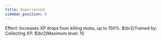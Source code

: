 ```yaml
---
title: Experienced
sidebar_position: 0
---
```



Effect: Increases XP drops from killing mobs, up to 150%. $(br2)Trained by: Collecting XP. $(br2)Maximum level: 10

